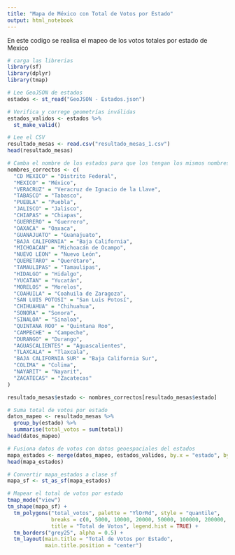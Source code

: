```yaml
---
title: "Mapa de México con Total de Votos por Estado"
output: html_notebook
---
```


En este codigo se realisa el mapeo de los votos totales por estado de Mexico

```r
# carga las librerias 
library(sf)
library(dplyr) 
library(tmap)
```

```r
# Lee GeoJSON de estados
estados <- st_read("GeoJSON - Estados.json")
```

```r
# Verifica y correge geometrías inválidas
estados_validos <- estados %>%
  st_make_valid()
```

```r
# Lee el CSV
resultado_mesas <- read.csv("resultado_mesas_1.csv")
head(resultado_mesas)
```

```r
# Camba el nombre de los estados para que los tengan los mismos nombres 
nombres_correctos <- c(
  "CD MEXICO" = "Distrito Federal",
  "MEXICO" = "México",
  "VERACRUZ" = "Veracruz de Ignacio de la Llave",
  "TABASCO" = "Tabasco",
  "PUEBLA" = "Puebla",
  "JALISCO" = "Jalisco",
  "CHIAPAS" = "Chiapas",
  "GUERRERO" = "Guerrero",
  "OAXACA" = "Oaxaca",
  "GUANAJUATO" = "Guanajuato",
  "BAJA CALIFORNIA" = "Baja California",
  "MICHOACAN" = "Michoacán de Ocampo",
  "NUEVO LEON" = "Nuevo León",
  "QUERETARO" = "Querétaro",
  "TAMAULIPAS" = "Tamaulipas",
  "HIDALGO" = "Hidalgo",
  "YUCATAN" = "Yucatán",
  "MORELOS" = "Morelos",
  "COAHUILA" = "Coahuila de Zaragoza",
  "SAN LUIS POTOSI" = "San Luis Potosí",
  "CHIHUAHUA" = "Chihuahua",
  "SONORA" = "Sonora",
  "SINALOA" = "Sinaloa",
  "QUINTANA ROO" = "Quintana Roo",
  "CAMPECHE" = "Campeche",
  "DURANGO" = "Durango",
  "AGUASCALIENTES" = "Aguascalientes",
  "TLAXCALA" = "Tlaxcala",
  "BAJA CALIFORNIA SUR" = "Baja California Sur",
  "COLIMA" = "Colima",
  "NAYARIT" = "Nayarit",
  "ZACATECAS" = "Zacatecas"
)

resultado_mesas$estado <- nombres_correctos[resultado_mesas$estado]
```

```r
# Suma total de votos por estado
datos_mapeo <- resultado_mesas %>%
  group_by(estado) %>%
  summarise(total_votos = sum(total))
head(datos_mapeo)
```

```r
# Fusiona datos de votos con datos geoespaciales del estados
mapa_estados <- merge(datos_mapeo, estados_validos, by.x = "estado", by.y = "nom_ent")
head(mapa_estados)
```

```r
# Convertir mapa_estados a clase sf
mapa_sf <- st_as_sf(mapa_estados)
```

```r
# Mapear el total de votos por estado
tmap_mode("view")
tm_shape(mapa_sf) +
  tm_polygons("total_votos", palette = "YlOrRd", style = "quantile", 
              breaks = c(0, 5000, 10000, 20000, 50000, 100000, 200000, max(mapa_sf$total_votos)),
              title = "Total de Votos", legend.hist = TRUE) +
  tm_borders("grey25", alpha = 0.5) +
  tm_layout(main.title = "Total de Votos por Estado", 
            main.title.position = "center")
```



